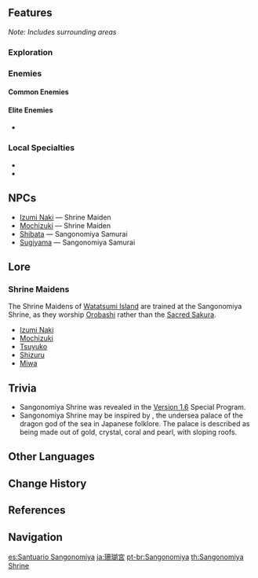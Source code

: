 {{Location Infobox
|image        = Watatsumi Island Sangonomiya Shrine.png
|type         = Subarea
|region       = Inazuma
|area         = Watatsumi Island
}}
{{Location Intro|{{Lang|'''Sangonomiya Shrine'''|ja=珊瑚宮|ja_rm=Sangonomiya|ja_tl=Coral Palace}}|description=<p>Sangonomiya Shrine is the base for the [[Watatsumi Army|resistance army]] led by [[Sangonomiya Kokomi]], that opposes the [[Raiden Shogun]]'s [[Vision Hunt Decree]]. The current shrine is not the original shrine of the island &mdash; it was built after [[Orobashi]] died from the [[Raiden Shogun]]'s attack.</p>}}

==Features==
''Note: Includes surrounding areas''

===Exploration===
{{Column|2|
*[[Bake-Danuki]]
*[[Electro Cube]]
*[[Electro Current Puzzle]]
*[[Electro Seelie]]
*[[Elemental Monument]] ({{Electro}})
*[[Lightning Strike Probe]]
*[[Phase Gate]]
*[[Seelie]]
*[[Thunder Barrier]]
*[[Thunder Sakura Bough]]
}}

===Enemies===
====Common Enemies====
{{Column|2|
*{{Enemy List|Fatui Skirmisher - Geochanter Bracer;Fatui Skirmisher - Pyroslinger Bracer;Fatui Skirmisher - Electrohammer Vanguard;Electro Samachurl;Kairagi: Dancing Thunder;Kairagi: Fiery Might;Nobushi: Hitsukeban;Nobushi: Jintouban;Cryo Slime;Large Cryo Slime;Electro Slime;Large Electro Slime;Anemo Specter;Geo Specter;Hydro Specter;Cryo Whopperflower;Electro Whopperflower;Pyro Whopperflower|x=0}}
}}

====Elite Enemies====
*{{Enemy List|Fatui Electro Cicin Mage;Mirror Maiden;Electro Abyss Mage;Thunderhelm Lawachurl;Ruin Cruiser;Ruin Defender;Ruin Scout|x=0}}

===Local Specialties===
*{{Item|Sango Pearl}}
*{{Item|Sea Ganoderma}}

==NPCs==
* [[Izumi Naki]] &mdash; Shrine Maiden
* [[Mochizuki]] &mdash; Shrine Maiden
* [[Shibata]] &mdash; Sangonomiya Samurai
* [[Sugiyama]] &mdash; Sangonomiya Samurai

==Lore==
===Shrine Maidens===
The Shrine Maidens of [[Watatsumi Island]] are trained at the Sangonomiya Shrine, as they worship [[Orobashi]] rather than the [[Sacred Sakura]].
*[[Izumi Naki]]
*[[Mochizuki]]
*[[Tsuyuko]]
*[[Shizuru]]
*[[Miwa]]

==Trivia==
*Sangonomiya Shrine was revealed in the [[Version 1.6]] Special Program.
*Sangonomiya Shrine may be inspired by {{Lang|{{w|Ryūgū-jō|Ryuuguu-jou}}|ja=龍宮城|ja_tl=Dragon Palace Castle}}, the undersea palace of the dragon god of the sea {{w|Ryūjin|Ryuujin}} in Japanese folklore. The palace is described as being made out of gold, crystal, coral and pearl, with sloping roofs.

==Other Languages==
{{Other Languages
|en      = Sangonomiya Shrine
|zhs     = 珊瑚宫
|zhs_rm  = Shānhú-gōng
|zht     = 珊瑚宮
|zht_rm  = Shānhú-gōng
|zh_tl   = Coral Palace
|ja      = {{Rubi|珊|さん|瑚|ご|宮|のみや}}
|ja_rm   = Sangonomiya<ref>[[Map]], Label: Sangonomiya Shrine (Japanese)</ref>
|ja_tl   = Coral Palace
|ko      = {{tt|산호궁|珊瑚宮}}
|ko_rm   = Sanho-gung
|ko_tl   = Coral Palace
|es      = Santuario Sangonomiya
|es_tl   = Sangonomiya Shrine
|fr      = Sangonomiya
|ru      = Сангономия
|th      = Sangonomiya
|vi      = Sangonomiya
|de      = Sangonomiya
|id      = Sangonomiya Shrine
|pt      = Sangonomiya
}}

==Change History==
{{Change History|2.1}}

==References==
{{Reflist}}

==Navigation==
{{Area Navbox|Inazuma}}

[[es:Santuario Sangonomiya]]
[[ja:珊瑚宮]]
[[pt-br:Sangonomiya]]
[[th:Sangonomiya Shrine]]